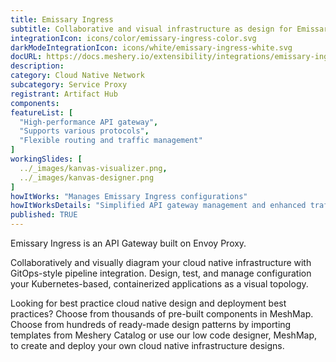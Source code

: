 ```yaml
---
title: Emissary Ingress
subtitle: Collaborative and visual infrastructure as design for Emissary Ingress
integrationIcon: icons/color/emissary-ingress-color.svg
darkModeIntegrationIcon: icons/white/emissary-ingress-white.svg
docURL: https://docs.meshery.io/extensibility/integrations/emissary-ingress
description: 
category: Cloud Native Network
subcategory: Service Proxy
registrant: Artifact Hub
components: 
featureList: [
  "High-performance API gateway",
  "Supports various protocols",
  "Flexible routing and traffic management"
]
workingSlides: [
  ../_images/kanvas-visualizer.png,
  ../_images/kanvas-designer.png
]
howItWorks: "Manages Emissary Ingress configurations"
howItWorksDetails: "Simplified API gateway management and enhanced traffic routing in Kubernetes"
published: TRUE
---
```

<p>
Emissary Ingress is an API Gateway built on Envoy Proxy.
</p>
<p>
    Collaboratively and visually diagram your cloud native infrastructure with GitOps-style pipeline integration. Design, test, and manage configuration your Kubernetes-based, containerized applications as a visual topology.
</p>
<p>
    Looking for best practice cloud native design and deployment best practices? Choose from thousands of pre-built components in MeshMap. Choose from hundreds of ready-made design patterns by importing templates from Meshery Catalog or use our low code designer, MeshMap, to create and deploy your own cloud native infrastructure designs.
</p>
